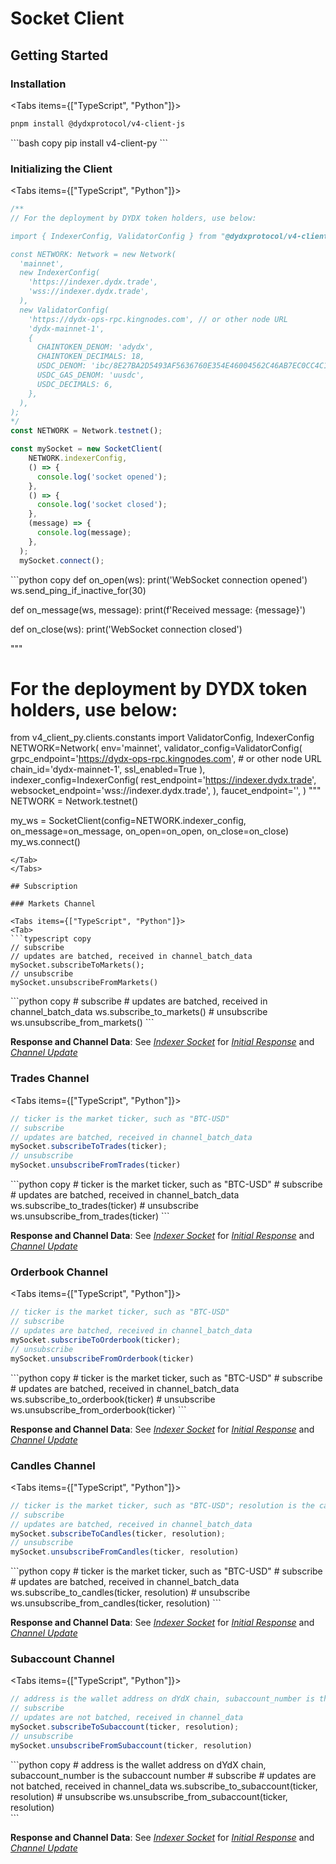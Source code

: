 
# Socket Client

## Getting Started

### Installation

<Tabs items={["TypeScript", "Python"]}>
<Tab>
```bash copy
pnpm install @dydxprotocol/v4-client-js
```
</Tab>
<Tab>
```bash copy
pip install v4-client-py
```
</Tab>
</Tabs>

### Initializing the Client

<Tabs items={["TypeScript", "Python"]}>
<Tab>
```typescript copy
/**
// For the deployment by DYDX token holders, use below:

import { IndexerConfig, ValidatorConfig } from "@dydxprotocol/v4-client-js";

const NETWORK: Network = new Network(
  'mainnet',
  new IndexerConfig(
    'https://indexer.dydx.trade',
    'wss://indexer.dydx.trade',
  ),
  new ValidatorConfig(
    'https://dydx-ops-rpc.kingnodes.com', // or other node URL
    'dydx-mainnet-1',
    {
      CHAINTOKEN_DENOM: 'adydx',
      CHAINTOKEN_DECIMALS: 18,
      USDC_DENOM: 'ibc/8E27BA2D5493AF5636760E354E46004562C46AB7EC0CC4C1CA14E9E20E2545B5',
      USDC_GAS_DENOM: 'uusdc',
      USDC_DECIMALS: 6,
    },
  ),
);
*/
const NETWORK = Network.testnet();

const mySocket = new SocketClient(
    NETWORK.indexerConfig,
    () => {
      console.log('socket opened');
    },
    () => {
      console.log('socket closed');
    },
    (message) => {
      console.log(message);
    },
  );
  mySocket.connect();
```
</Tab>
<Tab>
```python copy
def on_open(ws):
    print('WebSocket connection opened')
    ws.send_ping_if_inactive_for(30)
    
def on_message(ws, message):
    print(f'Received message: {message}')
    
def on_close(ws):
    print('WebSocket connection closed')

"""
# For the deployment by DYDX token holders, use below:

from v4_client_py.clients.constants import ValidatorConfig, IndexerConfig
NETWORK=Network(
    env='mainnet',
    validator_config=ValidatorConfig(
        grpc_endpoint='https://dydx-ops-rpc.kingnodes.com', # or other node URL
        chain_id='dydx-mainnet-1', 
        ssl_enabled=True
    ),
    indexer_config=IndexerConfig(
        rest_endpoint='https://indexer.dydx.trade',
        websocket_endpoint='wss://indexer.dydx.trade',
    ),
    faucet_endpoint='',
)
"""
NETWORK = Network.testnet()

my_ws = SocketClient(config=NETWORK.indexer_config,
                    on_message=on_message,
                    on_open=on_open,
                    on_close=on_close)
my_ws.connect()
```
</Tab>
</Tabs>

## Subscription

### Markets Channel

<Tabs items={["TypeScript", "Python"]}>
<Tab>
```typescript copy
// subscribe
// updates are batched, received in channel_batch_data
mySocket.subscribeToMarkets();
// unsubscribe
mySocket.unsubscribeFromMarkets()
```
</Tab>
<Tab>
```python copy
# subscribe
# updates are batched, received in channel_batch_data
ws.subscribe_to_markets()
# unsubscribe
ws.unsubscribe_from_markets()
```
</Tab>
</Tabs>

**Response and Channel Data**: See *<a id="socket" href="/integration_docs/indexer_websocket">Indexer Socket</a>* for *<a id="marketsResponse" href="/integration_docs/indexer_websocket#initial-response-3">Initial Response</a>* and *<a id="marketsChannelData" href="/integration_docs/indexer_websocket#channel-data-3">Channel Update</a>*

### Trades Channel

<Tabs items={["TypeScript", "Python"]}>
<Tab>
```typescript copy
// ticker is the market ticker, such as "BTC-USD"
// subscribe
// updates are batched, received in channel_batch_data
mySocket.subscribeToTrades(ticker);
// unsubscribe
mySocket.unsubscribeFromTrades(ticker)
```
</Tab>
<Tab>
```python copy
# ticker is the market ticker, such as "BTC-USD"
# subscribe
# updates are batched, received in channel_batch_data
ws.subscribe_to_trades(ticker)
# unsubscribe
ws.unsubscribe_from_trades(ticker)
```
</Tab>
</Tabs>

**Response and Channel Data**: See *<a id="socket" href="/integration_docs/indexer_websocket">Indexer Socket</a>* for *<a id="tradesResponse" href="/integration_docs/indexer_websocket#initial-response-2">Initial Response</a>* and *<a id="tradesChannelData" href="/integration_docs/indexer_websocket#channel-data-2">Channel Update</a>*


### Orderbook Channel

<Tabs items={["TypeScript", "Python"]}>
<Tab>
```typescript copy
// ticker is the market ticker, such as "BTC-USD"
// subscribe
// updates are batched, received in channel_batch_data
mySocket.subscribeToOrderbook(ticker);
// unsubscribe
mySocket.unsubscribeFromOrderbook(ticker)
```
</Tab>
<Tab>
```python copy
# ticker is the market ticker, such as "BTC-USD"
# subscribe
# updates are batched, received in channel_batch_data
ws.subscribe_to_orderbook(ticker)
# unsubscribe
ws.unsubscribe_from_orderbook(ticker)
```
</Tab>
</Tabs>

**Response and Channel Data**: See *<a id="socket" href="/integration_docs/indexer_websocket">Indexer Socket</a>* for *<a id="tradesResponse" href="/integration_docs/indexer_websocket#initial-response-1">Initial Response</a>* and *<a id="tradesChannelData" href="/integration_docs/indexer_websocket#channel-data-1">Channel Update</a>*


### Candles Channel

<Tabs items={["TypeScript", "Python"]}>
<Tab>
```typescript copy
// ticker is the market ticker, such as "BTC-USD"; resolution is the candles resolution
// subscribe
// updates are batched, received in channel_batch_data
mySocket.subscribeToCandles(ticker, resolution);
// unsubscribe
mySocket.unsubscribeFromCandles(ticker, resolution)
```
</Tab>
<Tab>
```python copy
# ticker is the market ticker, such as "BTC-USD"
# subscribe
# updates are batched, received in channel_batch_data
ws.subscribe_to_candles(ticker, resolution)
# unsubscribe
ws.unsubscribe_from_candles(ticker, resolution)
```
</Tab>
</Tabs>

**Response and Channel Data**: See *<a id="socket" href="/integration_docs/indexer_websocket">Indexer Socket</a>* for *<a id="tradesResponse" href="/integration_docs/indexer_websocket#initial-response-4">Initial Response</a>* and *<a id="tradesChannelData" href="/integration_docs/indexer_websocket#channel-data-4">Channel Update</a>*

### Subaccount Channel

<Tabs items={["TypeScript", "Python"]}>
<Tab>
```typescript copy
// address is the wallet address on dYdX chain, subaccount_number is the subaccount number
// subscribe
// updates are not batched, received in channel_data
mySocket.subscribeToSubaccount(ticker, resolution);
// unsubscribe
mySocket.unsubscribeFromSubaccount(ticker, resolution)
```
</Tab>
<Tab>
```python copy
# address is the wallet address on dYdX chain, subaccount_number is the subaccount number
# subscribe
# updates are not batched, received in channel_data
ws.subscribe_to_subaccount(ticker, resolution)
# unsubscribe
ws.unsubscribe_from_subaccount(ticker, resolution)
<br/>
```
</Tab>
</Tabs>

**Response and Channel Data**: See *<a id="socket" href="/integration_docs/indexer_websocket">Indexer Socket</a>* for *<a id="tradesResponse" href="/integration_docs/indexer_websocket#initial-response">Initial Response</a>* and *<a id="tradesChannelData" href="/integration_docs/indexer_websocket#channel-data">Channel Update</a>*
